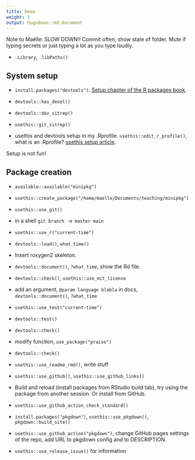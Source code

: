 ```yaml
---
title: Demo
weight: 1
output: hugodown::md_document
---
```


Note to Maëlle: SLOW DOWN!! Commit often, show state of folder. Mute if typing secrets or just typing a lot as you type loudly.

* `.Library`, `.libPaths()`

## System setup

* `install.packages("devtools")`. [Setup chapter of the R packages book](https://r-pkgs.org/setup.html).

* `devtools::has_devel()`

* `devtools::dev_sitrep()`

* `usethis::git_sitrep()`

* usethis and devtools setup in my .Rprofile. `usethis::edit_r_profile()`, what is an .Rprofile? [usethis setup article](https://usethis.r-lib.org/articles/articles/usethis-setup.html).

Setup is not fun!

## Package creation

* `available::available("minipkg")`

* `usethis::create_package("/home/maelle/Documents/teaching/minipkg")`

* `usethis::use_git()`

* in a shell `git branch -m master main`

* `usethis::use_r("current-time")`

* `devtools::load()`, `what_time()`

* Insert roxygen2 skeleton.

* `devtools::document()`, `?what_time`, show the Rd file.

* `devtools::check()`, `usethis::use_mit_license` 

* add an argument, `@param language blabla` in docs, `devtools::document()`, `?what_time`

* `usethis::use_test("current-time")`

* `devtools::test()`

* `devtools::check()`

*  modify function, `use_package("praise")`

* `devtools::check()`

* `usethis::use_readme_rmd()`, write stuff

* `usethis::use_github()`,  `usethis::use_github_links()`

* Build and reload (install packages from RStudio build tab), try using the package from another session. Or install from GitHub.

* `usethis::use_github_action_check_standard()`

* `install.packages("pkgdown")`, `usethis::use_pkgdown()`, `pkgdown::build_site()`

* `usethis::use_github_action("pkgdown")`, change GitHub pages settings of the repo, add URL to pkgdown config and to DESCRIPTION.

* `usethis::use_release_issue()` for information